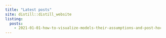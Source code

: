 ```yaml
---
title: "Latest posts"
site: distill::distill_website
listing: 
  posts:
    - 2021-01-01-how-to-visualize-models-their-assumptions-and-post-hocs
---
```

